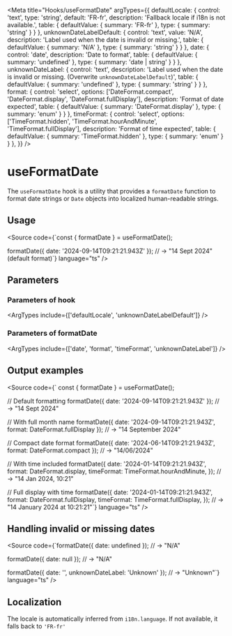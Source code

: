
<Meta title="Hooks/useFormatDate"
  argTypes={{
    defaultLocale: {
      control: 'text',
      type: 'string',
      default: 'FR-fr',
      description: 'Fallback locale if i18n is not available.',
      table: {
        defaultValue: { summary: 'FR-fr' },
        type: { summary: 'string' }
      }
    },
    unknownDateLabelDefault: {
      control: 'text',
      value: 'N/A',
      description: 'Label used when the date is invalid or missing.',
      table: {
        defaultValue: { summary: 'N/A' },
        type: { summary: 'string' }
      }
    },
    date: {
      control: 'date',
      description: 'Date to format',
      table: {
        defaultValue: { summary: 'undefined' },
        type: { summary: 'date | string' }
      }
    },
    unknownDateLabel: {
      control: 'text',
      description: 'Label used when the date is invalid or missing. (Overwrite `unknownDateLabelDefault`)',
      table: {
        defaultValue: { summary: 'undefined' },
        type: { summary: 'string' }
      }
    },
    format: {
      control: 'select',
      options: ['DateFormat.compact', 'DateFormat.display', 'DateFormat.fullDisplay'],
      description: 'Format of date expected',
      table: {
        defaultValue: { summary: 'DateFormat.display' },
        type: { summary: 'enum' }
      }
    },
    timeFormat: {
      control: 'select',
      options: ['TimeFormat.hidden', 'TimeFormat.hourAndMinute', 'TimeFormat.fullDisplay'],
      description: 'Format of time expected',
      table: {
        defaultValue: { summary: 'TimeFormat.hidden' },
        type: { summary: 'enum' }
      }
    },
  }}
/>

# useFormatDate

The `useFormatDate` hook is a utility that provides a `formatDate` function to format date strings or `Date` objects into localized human-readable strings.

## Usage

<Source
  code={`const { formatDate } = useFormatDate();

formatDate({ date: '2024-09-14T09:21:21.943Z' });
// → "14 Sept 2024" (default format)`}
  language="ts"
/>

## Parameters

### Parameters of hook

<ArgTypes include={['defaultLocale', 'unknownDateLabelDefault']} />

### Parameters of formatDate

<ArgTypes include={['date', 'format', 'timeFormat', 'unknownDateLabel']} />

## Output examples

<Source
  code={`
const { formatDate } = useFormatDate();

// Default formatting
formatDate({ date: '2024-09-14T09:21:21.943Z' });
// → "14 Sept 2024"

// With full month name
formatDate({ date: '2024-09-14T09:21:21.943Z', format: DateFormat.fullDisplay });
// → "14 September 2024"

// Compact date format
formatDate({ date: '2024-06-14T09:21:21.943Z', format: DateFormat.compact });
// → "14/06/2024"

// With time included
formatDate({
  date: '2024-01-14T09:21:21.943Z',
  format: DateFormat.display,
  timeFormat: TimeFormat.hourAndMinute,
});
// → "14 Jan 2024, 10:21"

// Full display with time
formatDate({
  date: '2024-01-14T09:21:21.943Z',
  format: DateFormat.fullDisplay,
  timeFormat: TimeFormat.fullDisplay,
});
// → "14 January 2024 at 10:21:21"`}
  language="ts"
/>

## Handling invalid or missing dates

<Source
  code={`formatDate({ date: undefined });
// → "N/A"

formatDate({ date: null });
// → "N/A"

formatDate({ date: '', unknownDateLabel: 'Unknown' });
// → "Unknown"`}
  language="ts"
/>

## Localization

The locale is automatically inferred from `i18n.language`. If not available, it falls back to `'FR-fr'`
